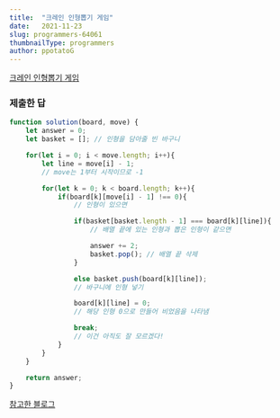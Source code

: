 ```yaml
---
title:  "크레인 인형뽑기 게임"
date:   2021-11-23
slug: programmers-64061
thumbnailType: programmers
author: ppotatoG
---
```

[크레인 인형뽑기 게임](https://programmers.co.kr/learn/courses/30/lessons/64061?language=javascript)

### 제출한 답

```js
function solution(board, move) {
    let answer = 0;
    let basket = []; // 인형을 담아줄 빈 바구니

    for(let i = 0; i < move.length; i++){
        let line = move[i] - 1;
        // move는 1부터 시작이므로 -1

        for(let k = 0; k < board.length; k++){
            if(board[k][move[i] - 1] !== 0){
                // 인형이 있으면

                if(basket[basket.length - 1] === board[k][line]){
                    // 배열 끝에 있는 인형과 뽑은 인형이 같으면

                    answer += 2;
                    basket.pop(); // 배열 끝 삭제
                }

                else basket.push(board[k][line]);
                // 바구니에 인형 넣기

                board[k][line] = 0;
                // 해당 인형 0으로 만들어 비었음을 나타냄

                break;
                // 이건 아직도 잘 모르겠다!
            }
        }
    }

    return answer;
}
```

[참고한 블로그](https://velog.io/@ajufresh/%ED%94%84%EB%A1%9C%EA%B7%B8%EB%9E%98%EB%A8%B8%EC%8A%A4-%ED%81%AC%EB%A0%88%EC%9D%B8-%EC%9D%B8%ED%98%95%EB%BD%91%EA%B8%B0-%EA%B2%8C%EC%9E%84-%EB%AC%B8%EC%A0%9C%ED%92%80%EC%9D%B4-Java)